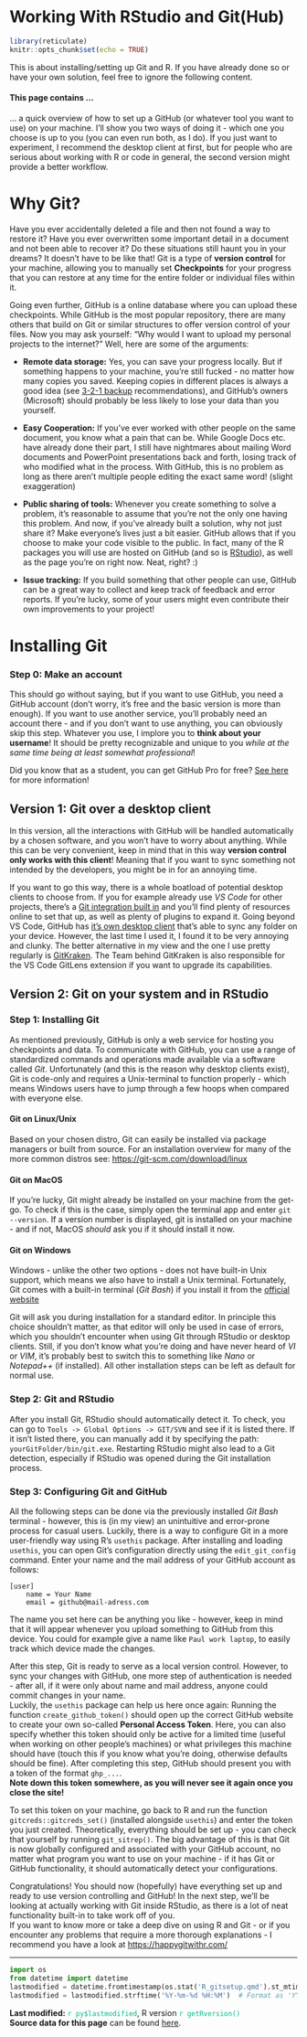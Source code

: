 # Working With RStudio and Git(Hub)

```r
library(reticulate)
knitr::opts_chunk$set(echo = TRUE)
```

This is about installing/setting up Git and R. If you have already done so or have your own solution, feel free to ignore the following content.

#### This page contains ... {.unnumbered}

... a quick overview of how to set up a GitHub (or whatever tool you want to use) on your machine. I'll show you two ways of doing it - which one you choose is up to you (you can even run both, as I do). If you just want to experiment, I recommend the desktop client at first, but for people who are serious about working with R or code in general, the second version might provide a better workflow.

# Why Git? {.unnumbered}

Have you ever accidentally deleted a file and then not found a way to restore it? Have you ever overwritten some important detail in a document and not been able to recover it? Do these situations still haunt you in your dreams? It doesn't have to be like that! Git is a type of **version control** for your machine, allowing you to manually set **Checkpoints** for your progress that you can restore at any time for the entire folder or individual files within it.

Going even further, GitHub is a online database where you can upload these checkpoints. While GitHub is the most popular repository, there are many others that build on Git or similar structures to offer version control of your files. Now you may ask yourself: "Why would I want to upload my personal projects to the internet?" Well, here are some of the arguments:

-   **Remote data storage:** Yes, you can save your progress locally. But if something happens to your machine, you're still fucked - no matter how many copies you saved. Keeping copies in different places is always a good idea (see [3-2-1 backup](https://www.seagate.com/blog/what-is-a-3-2-1-backup-strategy/) recommendations), and GitHub's owners (Microsoft) should probably be less likely to lose your data than you yourself.

-   **Easy Cooperation:** If you've ever worked with other people on the same document, you know what a pain that can be. While Google Docs etc. have already done their part, I still have nightmares about mailing Word documents and PowerPoint presentations back and forth, losing track of who modified what in the process. With GitHub, this is no problem as long as there aren't multiple people editing the exact same word! (slight exaggeration)

-   **Public sharing of tools:** Whenever you create something to solve a problem, it's reasonable to assume that you're not the only one having this problem. And now, if you've already built a solution, why not just share it? Make everyone's lives just a bit easier. GitHub allows that if you choose to make your code visible to the public. In fact, many of the R packages you will use are hosted on GitHub (and so is [RStudio](https://github.com/rstudio/rstudio)), as well as the page you're on right now. Neat, right? :)

-   **Issue tracking:** If you build something that other people can use, GitHub can be a great way to collect and keep track of feedback and error reports. If you're lucky, some of your users might even contribute their own improvements to your project!

# Installing Git {.unnumbered}

### Step 0: Make an account {.unnumbered}

This should go without saying, but if you want to use GitHub, you need a GitHub account (don't worry, it's free and the basic version is more than enough). If you want to use another service, you'll probably need an account there - and if you don't want to use anything, you can obviously skip this step. Whatever you use, I implore you to **think about your username**! It should be pretty recognizable and unique to you *while at the same time being at least somewhat professional*!

::: {.callout-note title="Side Note"}
Did you know that as a student, you can get GitHub Pro for free? [See here](https://education.github.com/discount_requests/application) for more information!
:::


## Version 1: Git over a desktop client {.unnumbered}

In this version, all the interactions with GitHub will be handled automatically by a chosen software, and you won't have to worry about anything. While this can be very convenient, keep in mind that in this way **version control only works with this client**! Meaning that if you want to sync something not intended by the developers, you might be in for an annoying time.

If you want to go this way, there is a whole boatload of potential desktop clients to choose from. If you for example already use *VS Code* for other projects, there's a [Git integration built in](https://code.visualstudio.com/docs/sourcecontrol/github) and you'll find plenty of resources online to set that up, as well as plenty of plugins to expand it. Going beyond VS Code, GitHub has [it's own desktop client](https://desktop.github.com/) that's able to sync any folder on your device. However, the last time I used it, I found it to be very annoying and clunky. The better alternative in my view and the one I use pretty regularly is [GitKraken](https://www.gitkraken.com/). The Team behind GitKraken is also responsible for the VS Code GitLens extension if you want to upgrade its capabilities.

## Version 2: Git on your system and in RStudio {.unnumbered}

### Step 1: Installing Git {.unnumbered}

As mentioned previously, GitHub is only a web service for hosting you checkpoints and data. To communicate with GitHub, you can use a range of standardized commands and operations made available via a software called *Git*. Unfortunately (and this is the reason why desktop clients exist), Git is code-only and requires a Unix-terminal to function properly - which means Windows users have to jump through a few hoops when compared with everyone else.

#### Git on Linux/Unix {.unnumbered}

Based on your chosen distro, Git can easily be installed via package managers or built from source. For an installation overview for many of the more common distros see: <https://git-scm.com/download/linux>

#### Git on MacOS {.unnumbered}

If you're lucky, Git might already be installed on your machine from the get-go. To check if this is the case, simply open the terminal app and enter `git --version`. If a version number is displayed, git is installed on your machine - and if not, MacOS *should* ask you if it should install it now.

#### Git on Windows {.unnumbered}

Windows - unlike the other two options - does not have built-in Unix support, which means we also have to install a Unix terminal. Fortunately, Git comes with a built-in terminal (*Git Bash*) if you install it from the [official website](https://git-scm.com/)

::: {.callout-warning title="Important"}
Git will ask you during installation for a standard editor. In principle this choice shouldn't matter, as that editor will only be used in case of errors, which you shouldn't encounter when using Git through RStudio or desktop clients. Still, if you don't know what you're doing and have never heard of *VI* or *VIM*, it's probably best to switch this to something like *Nano* or *Notepad++* (if installed). All other installation steps can be left as default for normal use.
:::

### Step 2: Git and RStudio {.unnumbered}

After you install Git, RStudio should automatically detect it. To check, you can go to `Tools -> Global Options -> GIT/SVN` and see if it is listed there. If it isn't listed there, you can manually add it by specifying the path: `yourGitFolder/bin/git.exe`. Restarting RStudio might also lead to a Git detection, especially if RStudio was opened during the Git installation process.

### Step 3: Configuring Git and GitHub {.unnumbered}

All the following steps can be done via the previously installed *Git Bash* terminal - however, this is (in my view) an unintuitive and error-prone process for casual users. Luckily, there is a way to configure Git in a more user-friendly way using R's `usethis` package. After installing and loading `usethis`, you can open Git's configuration directly using the `edit_git_config` command. Enter your name and the mail address of your GitHub account as follows:

```         
[user]
    name = Your Name
    email = github@mail-adress.com
```

::: {.callout-note title="Side Note"}
The name you set here can be anything you like - however, keep in mind that it will appear whenever you upload something to GitHub from this device. You could for example give a name like `Paul work laptop`, to easily track which device made the changes.
:::

After this step, Git is ready to serve as a local version control. However, to sync your changes with GitHub, one more step of authentication is needed - after all, if it were only about name and mail address, anyone could commit changes in your name.\
Luckily, the `usethis` package can help us here once again: Running the function `create_github_token()` should open up the correct GitHub website to create your own so-called **Personal Access Token**. Here, you can also specify whether this token should only be active for a limited time (useful when working on other people's machines) or what privileges this machine should have (touch this if you know what you're doing, otherwise defaults should be fine). After completing this step, GitHub should present you with a token of the format `ghp_...`.\
**Note down this token somewhere, as you will never see it again once you close the site!**

To set this token on your machine, go back to R and run the function `gitcreds::gitcreds_set()` (installed alongside `usethis`) and enter the token you just created. Theoretically, everything should be set up - you can check that yourself by running `git_sitrep()`. The big advantage of this is that Git is now globally configured and associated with your GitHub account, no matter what program you want to use on your machine - if it has Git or GitHub functionality, it should automatically detect your configurations.

Congratulations! You should now (hopefully) have everything set up and ready to use version controlling and GitHub! In the next step, we'll be looking at actually working with Git inside RStudio, as there is a lot of neat functionality built-in to take work off of you.\
If you want to know more or take a deep dive on using R and Git - or if you encounter any problems that require a more thorough explanations - I recommend you have a look at <https://happygitwithr.com/>

------------------------------------------------------------------------

```python
import os
from datetime import datetime
lastmodified = datetime.fromtimestamp(os.stat('R_gitsetup.qmd').st_mtime)
lastmodified = lastmodified.strftime('%Y-%m-%d %H:%M')  # Format as 'YYYY-MM-DD HH:MM'
```

**Last modified:** [`r py$lastmodified`]{style="color:#00bc8c"}, R version [`r getRversion()`]{style="color:#00bc8c"}\
**Source data for this page** can be found <a href="https://github.com/fallenEngels/stats-basics/blob/main/R_gitsetup.qmd">here</a>.
